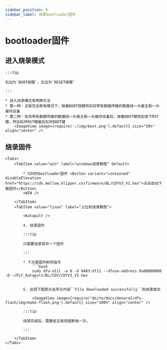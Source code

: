 ```yaml
---
sidebar_position: 9
sidebar_label: 烧录bootloader固件
---
```



# bootloader固件

## 进入烧录模式

    :::tip
 
    右边为`BOOT按键`，左边为`RESET按键`

    :::

    * 进入烧录模式有两种方法
    * 第一种：主板完全断电情况下，按着BOOT按键然后将带有数据传输的数据线一头接主板一头接你设备
    * 第二种：在将带有数据传输的数据线一头接主板一头接你设备后，按着BOOT键然后按下RST键，然后松开RST键最后松开BOOT键
        <ImageView image={require('./img/boot.png').default} size="50%" align="center" />

## 烧录固件
    <Tabs>
        <TabItem value="win" label="windows烧录教程" default>

            * CDV的bootloader固件 <Button variant="contained" disableElevation href="https://cdn.mellow.klipper.cn/firmware/BL/CDYV3_V2.hex">点击自动下载固件</Button>
            <WIN />

        </TabItem>
        <TabItem value="linux" label="上位机烧录教程">

            <Katapult />

            4. 烧录固件

            :::tip

            只需要烧录其中一个固件

            :::

            * 下方是固件刷写指令
                ```bash
                sudo dfu-util -a 0 -d 0483:df11 --dfuse-address 0x08000000 -D ~/FLY_Katapult/BL/CDV/CDYV3_V2.hex
                ```

            5. 出现下图箭头处所示内容``File downloaded successfully``则烧录成功

                <ImageView image={require('@site/docs/General/dfu-flash/img/make-flash.png').default} size="100%" align="center" />

            :::tip

            烧录完成后，需要给主板彻底断电一次。

            :::

        </TabItem>
    </Tabs>
